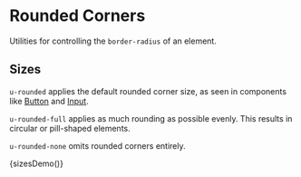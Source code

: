 
<Meta title="Utilities/Rounded Corners" />

# Rounded Corners

Utilities for controlling the `border-radius` of an element.

## Sizes

`u-rounded` applies the default rounded corner size, as seen in components like [Button](/?path=/docs/components-button--elements) and [Input](/?path=/docs/components-input--text-elements).

`u-rounded-full` applies as much rounding as possible evenly. This results in circular or pill-shaped elements.

`u-rounded-none` omits rounded corners entirely.

<Canvas>
  <Story name="Sizes">{sizesDemo()}</Story>
</Canvas>
